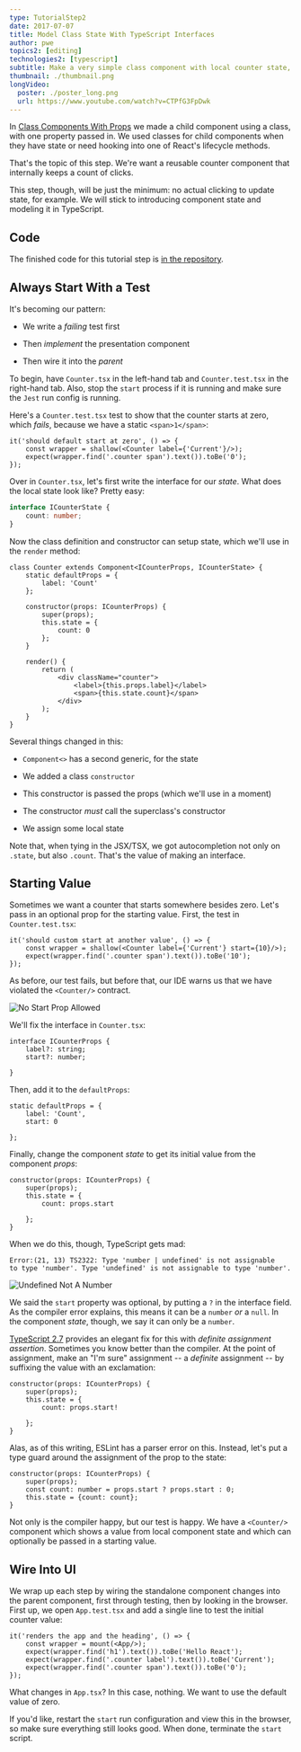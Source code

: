```yaml
---
type: TutorialStep2
date: 2017-07-07
title: Model Class State With TypeScript Interfaces
author: pwe
topics2: [editing]
technologies2: [typescript]
subtitle: Make a very simple class component with local counter state, then make an interface for that state.
thumbnail: ./thumbnail.png
longVideo:
  poster: ./poster_long.png
  url: https://www.youtube.com/watch?v=CTPfG3FpDwk
---
```


In [Class Components With Props](../class_props/) we made a child component
using a class, with one property passed in. We used classes for child
components when they have state or need hooking into one of React's
lifecycle methods.

That's the topic of this step. We're want a reusable counter component
that internally keeps a count of clicks.

This step, though, will be just the minimum: no actual clicking to update
state, for example. We will stick to introducing component state and
modeling it in TypeScript.

## Code

The finished code for this tutorial step is
[in the repository](https://github.com/JetBrains/jetbrains_guide/tree/master/sites/pycharm-guide/demos/tutorials/react_typescript_tdd/class_state).


## Always Start With a Test

It's becoming our pattern:

- We write a *failing* test first

- Then *implement* the presentation component

- Then wire it into the *parent*

To begin, have `Counter.tsx` in the left-hand tab and `Counter.test.tsx`
in the right-hand tab. Also, stop the `start` process if it is running
and make sure the `Jest` run config is running.

Here's a `Counter.test.tsx` test to show that the counter starts at zero,
which *fails*, because we have a static `<span>1</span>`:

```typescript{}
it('should default start at zero', () => {
    const wrapper = shallow(<Counter label={'Current'}/>);
    expect(wrapper.find('.counter span').text()).toBe('0');
});
```

Over in `Counter.tsx`, let's first write the interface for our *state*.
What does the local state look like? Pretty easy:

```typescript
interface ICounterState {
    count: number;
}
```

Now the class definition and constructor can setup state, which we'll use
in the `render` method:

```typescript{}
class Counter extends Component<ICounterProps, ICounterState> {
    static defaultProps = {
        label: 'Count'
    };

    constructor(props: ICounterProps) {
        super(props);
        this.state = {
            count: 0
        };
    }

    render() {
        return (
            <div className="counter">
                <label>{this.props.label}</label>
                <span>{this.state.count}</span>
            </div>
        );
    }
}
```

Several things changed in this:

- `Component<>` has a second generic, for the state

- We added a class `constructor`

- This constructor is passed the props (which we'll use in a moment)

- The constructor *must* call the superclass's constructor

- We assign some local state

Note that, when tying in the JSX/TSX, we got autocompletion not only
on `.state`, but also `.count`. That's the value of making an interface.

## Starting Value

Sometimes we want a counter that starts somewhere besides zero. Let's pass
in an optional prop for the starting value. First, the test in
`Counter.test.tsx`:

```typescript{}
it('should custom start at another value', () => {
    const wrapper = shallow(<Counter label={'Current'} start={10}/>);
    expect(wrapper.find('.counter span').text()).toBe('10');
});
```

As before, our test fails, but before that, our IDE warns us that we have
violated the `<Counter/>` contract.

![No Start Prop Allowed](./screenshots/no_start.png)

We'll fix the interface in `Counter.tsx`:

```typescript{3}
interface ICounterProps {
    label?: string;
    start?: number;

}
```

Then, add it to the `defaultProps`:

```typescript{3}
static defaultProps = {
    label: 'Count',
    start: 0

};
```

Finally, change the component *state* to get its initial value from the
component *props*:

```typescript{4}
constructor(props: ICounterProps) {
    super(props);
    this.state = {
        count: props.start

    };
}
```

When we do this, though, TypeScript gets mad:

```
Error:(21, 13) TS2322: Type 'number | undefined' is not assignable
to type 'number'. Type 'undefined' is not assignable to type 'number'.
```

![Undefined Not A Number](./screenshots/undefined_not_number.png)

We said the `start` property was optional, by putting a `?` in the
interface field. As the compiler error explains, this means it can be
a `number` *or* a `null`. In the component *state*, though, we say
it can only be a `number`.

[TypeScript 2.7](https://www.typescriptlang.org/docs/handbook/release-notes/typescript-2-7.html)
provides an elegant fix for this with *definite assignment assertion*.
Sometimes you know better than the compiler. At the point of assignment,
make an "I'm sure" assignment -- a *definite* assignment -- by suffixing the
value with an exclamation:

```typescript{4}
constructor(props: ICounterProps) {
    super(props);
    this.state = {
        count: props.start!

    };
}
```

Alas, as of this writing, ESLint has a parser error on this. Instead,
let's put a type guard around the assignment of the prop to the state:

```typescript{}
constructor(props: ICounterProps) {
    super(props);
    const count: number = props.start ? props.start : 0;
    this.state = {count: count};
}
```

Not only is the compiler happy, but our test is happy. We have a
`<Counter/>` component which shows a value from local component state and
which can optionally be passed in a starting value.

## Wire Into UI

We wrap up each step by wiring the standalone component changes into the
parent component, first through testing, then by looking in the browser.
First up, we open `App.test.tsx` and add a single line to test the
initial counter value:

```typescript{5}
it('renders the app and the heading', () => {
    const wrapper = mount(<App/>);
    expect(wrapper.find('h1').text()).toBe('Hello React');
    expect(wrapper.find('.counter label').text()).toBe('Current');
    expect(wrapper.find('.counter span').text()).toBe('0');
});
```

What changes in `App.tsx`? In this case, nothing. We want to use the default
value of zero.

If you'd like, restart the `start` run configuration and view this in the
browser, so make sure everything still looks good. When done, terminate the
`start` script.
